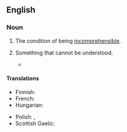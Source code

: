 ==English==

===Noun===
{{en-noun|~}}

# {{lb|en|uncountable}} The condition of being [[incomprehensible]].
# {{lb|en|countable}} Something that cannot be understood.
#* {{quote-book|1=en|year=1938|author=Norman Lindsay|authorlink=Norman Lindsay|title=Age of Consent|publisher=Ure Smith|location=Sydney|year_published=1962|page=65|passage=That left Bradly as bemused as ever, for it posed another '''incomprehensibility''': ''Why'' had Podson walked here?}}

====Translations====
{{trans-top|condition of being incomprehensible}}
* Finnish: {{t-needed|fi}}
* French: {{t-needed|fr}}
* Hungarian: {{t-needed|hu}}
{{trans-mid}}
* Polish: {{t+|pl|zagadkowość|f}}, {{t|pl|niezrozumiałość|f}}
* Scottish Gaelic: {{t|gd|do-thuigsinneachd|f}}
{{trans-bottom}}